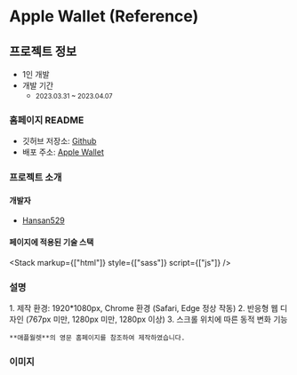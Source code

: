 
# Apple Wallet (Reference)

## 프로젝트 정보

- 1인 개발  
- 개발 기간 
    - <small className="text-xs">2023.03.31 ~ 2023.04.07</small>

### 홈페이지 README

- 깃허브 저장소: <a target="_blank" href="https://github.com/Hansan529/Wallet">Github</a>
- 배포 주소: <a target="_blank" href="https://Hansan529.github.io/Wallet">Apple Wallet</a>

### 프로젝트 소개

#### 개발자

 - [Hansan529](https://github.com/Hansan529)

#### 페이지에 적용된 기술 스택

<Stack markup={["html"]} style={["sass"]} script={["js"]} />

### 설명

<div className="max-w-prose text-base/10 break-keep">
  1. 제작 환경: 1920*1080px, Chrome 환경 (Safari, Edge 정상 작동)
  2. 반응형 웹 디자인 (767px 미만, 1280px 미만, 1280px 이상)
  3. 스크롤 위치에 따른 동적 변화 기능

    **애플월렛**의 영문 홈페이지를 참조하여 제작하였습니다.
</div>


### 이미지